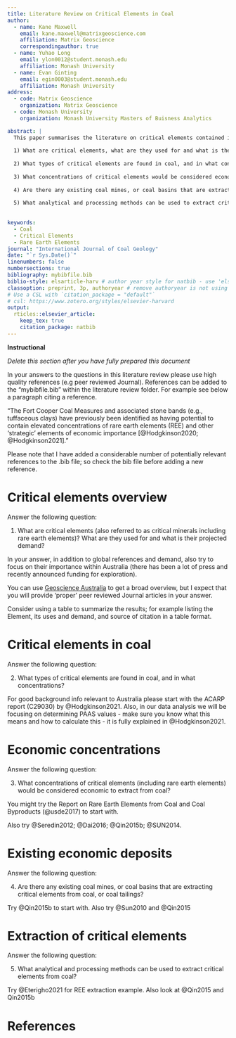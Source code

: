 ```yaml
---
title: Literature Review on Critical Elements in Coal
author:
  - name: Kane Maxwell
    email: kane.maxwell@matrixgeoscience.com
    affiliation: Matrix Geoscience
    correspondingauthor: true
  - name: Yuhao Long
    email: ylon0012@student.monash.edu
    affiliation: Monash University
  - name: Evan Ginting
    email: egin0003@student.monash.edu
    affiliation: Monash University
address:
  - code: Matrix Geoscience
    organization: Matrix Geoscience
  - code: Monash University
    organization: Monash University Masters of Buisness Analytics

abstract: |
  This paper summarises the literature on critical elements contained in coal. Specifically the paper adresses the following questions: 
  
  1) What are critical elements, what are they used for and what is their projected demand?
  
  2) What types of critical elements are found in coal, and in what concentrations?
  
  3) What concentrations of critical elements would be considered economic to extract?
  
  4) Are there any existing coal mines, or coal basins that are extracting critical elements from coal, or coal tailings?
  
  5) What analytical and processing methods can be used to extract critical elements from coal?
  
  
keywords: 
  - Coal
  - Critical Elements
  - Rare Earth Elements
journal: "International Journal of Coal Geology"
date: "`r Sys.Date()`"
linenumbers: false
numbersections: true
bibliography: mybibfile.bib
biblio-style: elsarticle-harv # author year style for natbib - use 'elsarticle-num' or 'elsarticle-num-names' for numbered scheme
classoption: preprint, 3p, authoryear # remove authoryear is not using `elsarticle-harv`
# Use a CSL with `citation_package = "default"`
# csl: https://www.zotero.org/styles/elsevier-harvard
output: 
  rticles::elsevier_article:
    keep_tex: true
    citation_package: natbib
---
```



**Instructional** 

*Delete this section after you have fully prepared this document*

In your answers to the questions in this literature review please use high quality references (e.g peer reviewed Journal). References can be added to the "mybibfile.bib" within the literature review folder. For example see below a paragraph citing a reference.

"The Fort Cooper Coal Measures and associated stone bands (e.g., tuffaceous clays) have previously been identified as having potential to contain elevated concentrations of rare earth elements (REE) and other ‘strategic’ elements of economic importance [@Hodgkinson2020; @Hodgkinson2021]."

Please note that I have added a considerable number of potentially relevant references to the .bib file; so check the bib file before adding a new reference.




# Critical elements overview

Answer the following question: 

1. What are critical elements (also referred to as critical minerals including rare earth elements)? What are they used for and what is their projected demand?

In your answer, in addition to global references and demand, also try to focus on their importance within Australia (there has been a lot of press and recently announced funding for exploration). 

You can use [Geoscience Australia](https://www.ga.gov.au/scientific-topics/minerals/critical-minerals) to get a broad overview, but I expect that you will provide 'proper' peer reviewed Journal articles in your answer.

Consider using a table to summarize the results; for example listing the Element, its uses and demand, and source of citation in a table format.


# Critical elements in coal

Answer the following question: 

2. What types of critical elements are found in coal, and in what concentrations?

For good background info relevant to Australia please start with the ACARP report (C29030) by @Hodgkinson2021. Also, in our data analysis we will be focusing on determining PAAS values - make sure you know what this means and how to calculate this - it is fully explained in  @Hodgkinson2021.


# Economic concentrations

Answer the following question: 

3. What concentrations of critical elements (including rare earth elements) would be considered economic to extract from coal?

You might try the Report on Rare Earth Elements from Coal and Coal Byproducts (@usde2017) to start with.

Also try @Seredin2012; @Dai2016; @Qin2015b; @SUN2014.



# Existing economic deposits

Answer the following question: 

4. Are there any existing coal mines, or coal basins that are extracting critical elements from coal, or coal tailings?

Try @Qin2015b to start with. Also try @Sun2010 and @Qin2015

# Extraction of critical elements

Answer the following question: 

5. What analytical and processing methods can be used to extract critical elements from coal?

Try @Eterigho2021 for REE extraction example. Also look at @Qin2015 and Qin2015b 


# References {-}

